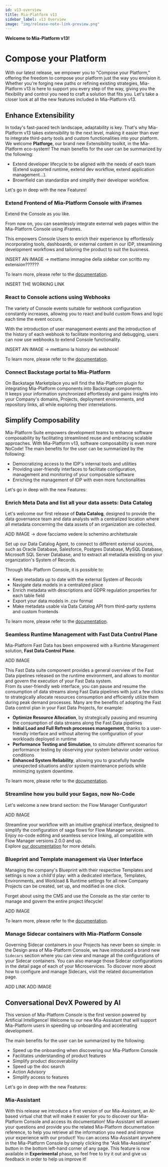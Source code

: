 ```yaml
---
id: v13-overview
title: Mia-Platform v13
sidebar_label: v13 Overview
image: "img/release-note-link-preview.png"
---
```


**Welcome to Mia-Platform v13!**

# Compose your Platform
With our latest release, we empower you to "Compose your Platform," offering the freedom to compose your platform just the way you envision it. Whether you're forging new paths or refining existing strategies, Mia-Platform v13 is here to support you every step of the way, giving you the flexibility and control you need to craft a solution that fits you.
Let's take a closer look at all the new features included in Mia-Platform v13.

## Enhance Extensibility

In today's fast-paced tech landscape, adaptability is key. That's why Mia-Platform v13 takes extensibility to the next level, making it easier than ever to integrate third-party tools and custom functionalities into your platform. We welcome **Platforge**, our brand new Extensibility toolkit, in the Mia-Platform eco-system!
The main benefits for the user can be summarized by the following:

- Extend developer lifecycle to be aligned with the needs of each team (Extend supported runtime, extend dev workflow, extend application management…).
- Brownfield can standardize and simplify their developer workflow.

Let's go in deep with the new Features!

### Extend Frontend of Mia-Platform Console with iFrames

Extend the Console as you like.

From now on, you can seamlessly integrate external web pages within the Mia-Platform Console using iFrames. 

This empowers Console Users to enrich their experience by effortlessly incorporating tools, dashboards, or external content in our IDP, streamlining development workflows and tailoring the product to suit the business.  

INSERT AN IMAGE -> mettiamo immagine della sidebar con scritto my extension??????

To learn more, please refer to the [documentation]().

INSERT THE WORKING LINK

### React to Console actions using Webhooks

The variety of Console events suitable for webhook configuration constantly increases, allowing you to react and build custom flows and logic each time the event occurs. 

With the introduction of user management events and the introduction of the history of each webhook to facilitate monitoring and debugging, users can now use webhooks to extend Console functionality.

INSERT AN IMAGE -> mettiamo la history dei webhook!

To learn more, please refer to the [documentation](/development_suite/webhooks-and-events/webhooks.md#event-history).

### Connect Backstage portal to Mia-Platform

On Backstage Marketplace you will find the Mia-Platform plugin for integrating Mia-Platform components into Backstage components.  
It keeps your information synchronized effortlessly and gains insights into your Company's domains, Projects, deployment environments, and repository links, all while exploring their interrelations.

## Simplify Composability

Mia-Platform Suite empowers development teams to enhance software composability by facilitating streamlined reuse and embracing scalable approaches. With Mia-Platform v13, software composability is even more NoCode! 
The main benefits for the user can be summarized by the following:

- Democratizing access to the IDP's internal tools and utilities
- Providing user-friendly interfaces to facilitate configuration, management and monitoring of your composable software
- Enriching the management of IDP with even more functionalities

Let's go in deep with the new Features:

### Enrich Meta Data and list all your data assets: Data Catalog

Let's welcome our first release of **Data Catalog**, designed to provide the data governance team and data analysts with a centralized location where all metadata concerning the data assets of an organization are collected.

ADD IMAGE -> dove facciamo vedere lo schemino architetturale

Set up our Data Catalog Agent, to connect to different external sources, such as Oracle Database, Salesforce, Postgres Database, MySQL Database, Microsoft SQL Server Database, and to extract all metadata existing on your organization's System of Records. 

Through Mia-Platform Console, it is possible to:

- Keep metadata up to date with the external System of Records
- Navigate data models in a centralized place
- Enrich metadata with descriptions and GDPR regulation properties for each table field
- Export your data models in .csv format
- Make metadata usable via Data Catalog API from third-party systems and custom frontends

To learn more, please refer to the [documentation](link).

### Seamless Runtime Management with Fast Data Control Plane

Mia-Platform Fast Data has been empowered with a Runtime Management solution, **Fast Data Control Plane**.  

ADD IMAGE

This Fast Data suite component provides a general overview of the Fast Data pipelines released on the runtime environment, and allows to monitor and govern the execution of your Fast Data system.  
From its user-friendly web interface, you can pause and resume the consumption of data streams along Fast Data pipelines with just a few clicks to strategically allocate resources consumption and efficiently utilize them during peak demand processes.
Many are the benefits of adopting the Fast Data control plan in your Fast Data Projects, for example:

- **Optimize Resource Allocation**, by strategically pausing and resuming the consumption of data streams along the Fast Data pipelines
- **Initial Load and Full Refresh processes management**, thanks to a user-friendly interface and without altering the configuration of your workloads deployed in runtime 
- **Performance Testing and Simulation**, to simulate different scenarios for performance testing by observing your system behavior under various conditions
- **Enhanced System Reliability**, allowing you to gracefully handle unexpected situations and/or system maintenance periods while minimizing system downtime.

To learn more, please refer to the [documentation](link).

### Streamline how you build your Sagas, now No-Code

Let's welcome a new brand section: the Flow Manager Configurator!

ADD IMAGE  

Streamline your workflow with an intuitive graphical interface, designed to simplify the configuration of saga flows for Flow Manager services.  
Enjoy no-code editing and seamless service linking, all compatible with Flow Manager versions 2.0.0 and up.  
Explore [our documentation](link) for more details.

### Blueprint and Template management via User Interface

Managing the company's Blueprint with their respective Templates and settings is now a child'd play: with a dedicated interface, Templates, Environments, and Workload & Runtime settings for all new Company Projects can be created, set up, and modified in one click.

Forget about using the CMS and use the Console as the star center to manage and govern the entire project lifecycle!

ADD IMAGE

To learn more, please refer to the [documentation](link).

### Manage Sidecar containers with Mia-Platform Console

Governing Sidecar containers in your Projects has never been so simple: in the Design area of Mia-Platform Console, we have introduced a brand new `Sidecars` section where you can view and manage all the configurations of your Sidecar containers. You can also manage those Sidecar configurations in the detail page of each of your Microservices.
To discover more about how to configure and manage Sidecars, visit the related documentation page.

ADD LINK
ADD IMAGE

## Conversational DevX Powered by AI

This version of Mia-Platform Console is the first version powered by Artificial Intelligence! Welcome to our new Mia-Assistant that will support Mia-Platform users in speeding up onboarding and accelerating development.

The main benefits for the user can be summarized by the following:

- Speed up the onboarding when discovering our Mia-Platform Console
- Facilitates understanding of product features
- Simplify product discoverability
- Speed up the doc search
- Action Advisory
- Simplify access to features

Let's go in deep with the new Features:

### Mia-Assistant

With this release we introduce a first version of our Mia-Assistant, an AI-based virtual chat that will make it easier for you to discover our Mia-Platform Console and access its documentation!
Mia-Assistant will answer your questions and provide you the related Mia-Platform documentation reference, to help you retrieve all the information you need and improve your experience with our product!
You can access Mia-Assistant anywhere in the Mia-Platform Console by simply clicking the "Ask Mia-Assistant" button in the bottom left-hand corner of any page. 
This feature is now available in **Experimental** phase, so feel free to try it out and give us feedback in order to help us improve it! 

